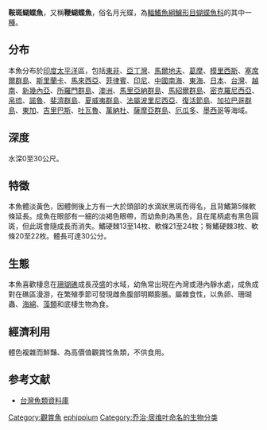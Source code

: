{{Speciesbox
| name = 鞍斑蝴蝶魚
| image = Chaetodon ephippium.jpg
| image_width = 250px
| status = LC
| genus = Chaetodon
| species = ephippium
| authority = [[Cuvier|Cuvier]], 1831
| synonyms = *''Chaetodon mulsanti''<br /><small>Thiollière, 1857</small>
*''Chaetodon garnoti''<br /><small>Lesson, 1831</small>
*''Chaetodon principalis''<br /><small>Cuvier, 1829</small>
}}
'''鞍斑蝴蝶魚'''，又稱'''鞭蝴蝶魚'''，俗名月光蝶，為[[輻鰭魚綱|輻鰭魚綱]][[鱸形目|鱸形目]][[蝴蝶魚科|蝴蝶魚科]]的其中一[[種|種]]。

==分布==
本魚分布於[[印度|印度]][[太平洋|太平洋]]區，包括[[東非|東非]]、[[亞丁灣|亞丁灣]]、[[馬爾地夫|馬爾地夫]]、[[葛摩|葛摩]]、[[模里西斯|模里西斯]]、[[塞席爾群島|塞席爾群島]]、[[斯里蘭卡|斯里蘭卡]]、[[馬來西亞|馬來西亞]]、[[菲律賓|菲律賓]]、[[印尼|印尼]]、[[中國|中國]][[南海|南海]]、[[東海|東海]]、[[日本|日本]]、[[台灣|台灣]]、[[越南|越南]]、[[新幾內亞|新幾內亞]]、[[所羅門群島|所羅門群島]]、[[澳洲|澳洲]]、[[馬里亞納群島|馬里亞納群島]]、[[馬紹爾群島|馬紹爾群島]]、[[密克羅尼西亞|密克羅尼西亞]]、[[帛琉|帛琉]]、[[諾魯|諾魯]]、[[斐濟群島|斐濟群島]]、[[夏威夷群島|夏威夷群島]]、[[法屬波里尼西亞|法屬波里尼西亞]]、[[復活節島|復活節島]]、[[加拉巴哥群島|加拉巴哥群島]]、[[東加|東加]]、[[吉里巴斯|吉里巴斯]]、[[吐瓦魯|吐瓦魯]]、[[萬納杜|萬納杜]]、[[薩摩亞群島|薩摩亞群島]]、[[厄瓜多|厄瓜多]]、[[墨西哥|墨西哥]]等海域。

==深度==
水深0至30公尺。

==特徵==
本魚體淡黃色，因體側後上方有一大於頭部的水滴狀黑斑而得名，且背鰭第5條軟條延長。成魚在眼部有一細的淡褐色眼帶，而幼魚則為黑色，且在尾柄處有黑色圓斑，但此斑會隨成長而消失。鰭硬棘13至14枚、軟條21至24枚；臀鰭硬棘3枚、軟條20至22枚。體長可達30公分。

==生態==
本魚喜歡棲息在[[珊瑚礁|珊瑚礁]]成長茂盛的水域，幼魚常出現在內灣或港內靜水處，成魚成對在礁區漫游，在繁殖季節可發現雌魚腹部明顯膨脹。屬雜食性，以魚卵、珊瑚蟲、[[海綿|海綿]]、[[藻類|藻類]]和底棲生物為食。

==經濟利用==
體色複雜而鮮豔、為高價值觀賞性魚類，不供食用。

==参考文献==
*[http://fishdb.sinica.edu.tw/ 台灣魚類資料庫] {{Wayback|url=http://fishdb.sinica.edu.tw/ |date=20160304193340 }}
{{Taxonbar|from=Q2697531}}

[[Category:觀賞魚|Category:觀賞魚]]
[[Category:蝴蝶魚屬|ephippium]]
[[Category:乔治·居维叶命名的生物分类|Category:乔治·居维叶命名的生物分类]]